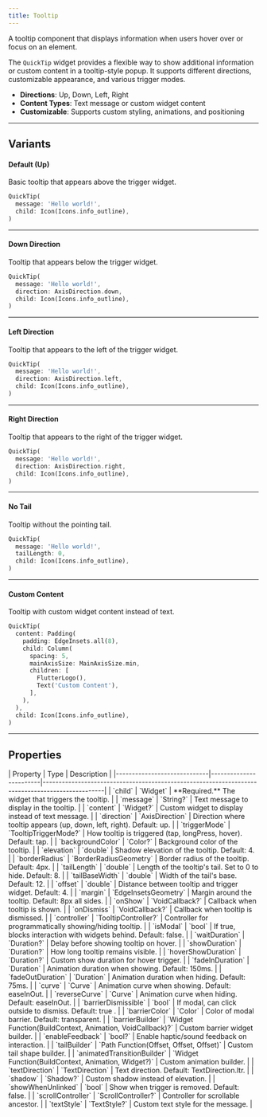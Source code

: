 ```yaml
---
title: Tooltip
---
```



A tooltip component that displays information when users hover over or focus on an element.

The `QuickTip` widget provides a flexible way to show additional information or custom content in a tooltip-style popup. It supports different directions, customizable appearance, and various trigger modes.

- **Directions**: Up, Down, Left, Right
- **Content Types**: Text message or custom widget content
- **Customizable**: Supports custom styling, animations, and positioning

---

## Variants

#### Default (Up)
Basic tooltip that appears above the trigger widget.

<Preview src="tooltip?style=up">

```dart
QuickTip(
  message: 'Hello world!',
  child: Icon(Icons.info_outline),
)
```

</Preview>

---

#### Down Direction
Tooltip that appears below the trigger widget.

<Preview src="tooltip?style=down">

```dart
QuickTip(
  message: 'Hello world!',
  direction: AxisDirection.down,
  child: Icon(Icons.info_outline),
)
```

</Preview>

---

#### Left Direction
Tooltip that appears to the left of the trigger widget.

<Preview src="tooltip?style=left">

```dart
QuickTip(
  message: 'Hello world!',
  direction: AxisDirection.left,
  child: Icon(Icons.info_outline),
)
```

</Preview>

---

#### Right Direction
Tooltip that appears to the right of the trigger widget.

<Preview src="tooltip?style=right">

```dart
QuickTip(
  message: 'Hello world!',
  direction: AxisDirection.right,
  child: Icon(Icons.info_outline),
)
```

</Preview>

---

#### No Tail
Tooltip without the pointing tail.

<Preview src="tooltip?style=noTail">

```dart
QuickTip(
  message: 'Hello world!',
  tailLength: 0,
  child: Icon(Icons.info_outline),
)
```

</Preview>

---

#### Custom Content
Tooltip with custom widget content instead of text.

<Preview src="tooltip?style=customContent">

```dart
QuickTip(
  content: Padding(
    padding: EdgeInsets.all(8),
    child: Column(
      spacing: 5,
      mainAxisSize: MainAxisSize.min,
      children: [
        FlutterLogo(),
        Text('Custom Content'),
      ],
    ),
  ),
  child: Icon(Icons.info_outline),
)
```

</Preview>

---

## Properties

<div class="docs-table">
| Property                    | Type                   | Description                                                                                     |
|-----------------------------|------------------------|-------------------------------------------------------------------------------------------------|
| `child`                     | `Widget`               | **Required.** The widget that triggers the tooltip.                                              |
| `message`                   | `String?`              | Text message to display in the tooltip.                                                          |
| `content`                   | `Widget?`              | Custom widget to display instead of text message.                                                |
| `direction`                 | `AxisDirection`        | Direction where tooltip appears (up, down, left, right). Default: up.                            |
| `triggerMode`               | `TooltipTriggerMode?`  | How tooltip is triggered (tap, longPress, hover). Default: tap.                                  |
| `backgroundColor`           | `Color?`               | Background color of the tooltip.                                                                 |
| `elevation`                 | `double`               | Shadow elevation of the tooltip. Default: 4.                                                     |
| `borderRadius`              | `BorderRadiusGeometry` | Border radius of the tooltip. Default: 4px.                                                      |
| `tailLength`                | `double`               | Length of the tooltip's tail. Set to 0 to hide. Default: 8.                                      |
| `tailBaseWidth`             | `double`               | Width of the tail's base. Default: 12.                                                           |
| `offset`                    | `double`               | Distance between tooltip and trigger widget. Default: 4.                                         |
| `margin`                    | `EdgeInsetsGeometry`   | Margin around the tooltip. Default: 8px all sides.                                               |
| `onShow`                    | `VoidCallback?`        | Callback when tooltip is shown.                                                                  |
| `onDismiss`                 | `VoidCallback?`        | Callback when tooltip is dismissed.                                                              |
| `controller`                | `TooltipController?`   | Controller for programmatically showing/hiding tooltip.                                          |
| `isModal`                   | `bool`                 | If true, blocks interaction with widgets behind. Default: false.                                 |
| `waitDuration`              | `Duration?`            | Delay before showing tooltip on hover.                                                           |
| `showDuration`              | `Duration?`            | How long tooltip remains visible.                                                                |
| `hoverShowDuration`         | `Duration?`            | Custom show duration for hover trigger.                                                          |
| `fadeInDuration`            | `Duration`             | Animation duration when showing. Default: 150ms.                                                 |
| `fadeOutDuration`           | `Duration`             | Animation duration when hiding. Default: 75ms.                                                   |
| `curve`                     | `Curve`                | Animation curve when showing. Default: easeInOut.                                                |
| `reverseCurve`              | `Curve`                | Animation curve when hiding. Default: easeInOut.                                                 |
| `barrierDismissible`        | `bool`                 | If modal, can click outside to dismiss. Default: true .                                          |
| `barrierColor`              | `Color`                | Color of modal barrier. Default: transparent.                                                    |
| `barrierBuilder`            | `Widget Function(BuildContext, Animation<double>, VoidCallback)?` | Custom barrier widget builder.                        |
| `enableFeedback`            | `bool?`                | Enable haptic/sound feedback on interaction.                                                     |
| `tailBuilder`               | `Path Function(Offset, Offset, Offset)` | Custom tail shape builder.                                                      |
| `animatedTransitionBuilder` | `Widget Function(BuildContext, Animation<double>, Widget?)` | Custom animation builder.                                   |
| `textDirection`             | `TextDirection`        | Text direction. Default: TextDirection.ltr.                                                      |
| `shadow`                    | `Shadow?`              | Custom shadow instead of elevation.                                                              |
| `showWhenUnlinked`          | `bool`                 | Show when trigger is removed. Default: false.                                                    |
| `scrollController`          | `ScrollController?`    | Controller for scrollable ancestor.                                                              |
| `textStyle`                 | `TextStyle?`           | Custom text style for the message.                                                         |

</div>
